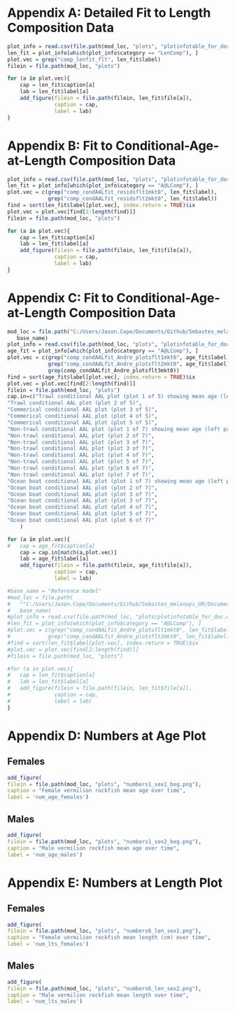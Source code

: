 \clearpage

# Appendix A: Detailed Fit to Length Composition Data {#app-a}

```r
plot_info = read.csv(file.path(mod_loc, "plots", "plotinfotable_for_doc.csv"))
len_fit = plot_info[which(plot_info$category == "LenComp"), ]
plot.vec = grep("comp_lenfit_flt", len_fit$label)
filein = file.path(mod_loc, "plots")

for (a in plot.vec){
	cap = len_fit$caption[a]
	lab = len_fit$label[a]
	add_figure(filein = file.path(filein, len_fit$file[a]), 
			   caption = cap, 
			   label = lab)
}

```

\clearpage

# Appendix B: Fit to Conditional-Age-at-Length Composition Data {#app-b}

```r
plot_info = read.csv(file.path(mod_loc, "plots", "plotinfotable_for_doc.csv"))
len_fit = plot_info[which(plot_info$category == "A@LComp"), ]
plot.vec = c(grep("comp_condAALfit_residsflt1mkt0", len_fit$label),
			 grep("comp_condAALfit_residsflt2mkt0", len_fit$label))
find = sort(len_fit$label[plot.vec], index.return = TRUE)$ix
plot.vec = plot.vec[find[2:length(find)]]
filein = file.path(mod_loc, "plots")

for (a in plot.vec){
	cap = len_fit$caption[a]
	lab = len_fit$label[a]
	add_figure(filein = file.path(filein, len_fit$file[a]), 
			   caption = cap, 
			   label = lab)
}

```

\clearpage

# Appendix C: Fit to Conditional-Age-at-Length Composition Data {#app-c}

```r
mod_loc = file.path("C:/Users/Jason.Cope/Documents/Github/Sebastes_melanops_OR/Document/models",
   base_name)
plot_info = read.csv(file.path(mod_loc, "plots", "plotinfotable_for_doc.csv"))
age_fit = plot_info[which(plot_info$category == "A@LComp"), ]
plot.vec = c(grep("comp_condAALfit_Andre_plotsflt1mkt0", age_fit$label),
			 grep("comp_condAALfit_Andre_plotsflt2mkt0", age_fit$label),
			 grep(comp_condAALfit_Andre_plotsflt3mkt0))
find = sort(age_fit$label[plot.vec], index.return = TRUE)$ix
plot.vec = plot.vec[find[2:length(find)]]
filein = file.path(mod_loc, "plots")
cap.in=c("Trawl conditional AAL plot (plot 1 of 5) showing mean age (left panel) and standard deviation (right panel. Shaded areas are 90 percent CIs)",
"Trawl conditional AAL plot (plot 2 of 5)",
"Commerical conditional AAL plot (plot 3 of 5)",
"Commerical conditional AAL plot (plot 4 of 5)",
"Commerical conditional AAL plot (plot 5 of 5)",
"Non-trawl conditional AAL plot (plot 1 of 7) showing mean age (left panel) and standard deviation (right panel. Shaded areas are 90 percent CIs)",
"Non-trawl conditional AAL plot (plot 2 of 7)",
"Non-trawl conditional AAL plot (plot 3 of 7)",
"Non-trawl conditional AAL plot (plot 3 of 7)",
"Non-trawl conditional AAL plot (plot 4 of 7)",
"Non-trawl conditional AAL plot (plot 5 of 7)",
"Non-trawl conditional AAL plot (plot 6 of 7)",
"Non-trawl conditional AAL plot (plot 7 of 7)",
"Ocean boat conditional AAL plot (plot 1 of 7) showing mean age (left panel) and standard deviation (right panel. Shaded areas are 90 percent CIs)",
"Ocean boat conditional AAL plot (plot 2 of 7)",
"Ocean boat conditional AAL plot (plot 3 of 7)",
"Ocean boat conditional AAL plot (plot 3 of 7)",
"Ocean boat conditional AAL plot (plot 4 of 7)",
"Ocean boat conditional AAL plot (plot 5 of 7)",
"Ocean boat conditional AAL plot (plot 6 of 7)"
	)

for (a in plot.vec){
#	cap = age_fit$caption[a]
	cap = cap.in[match(a,plot.vec)]
	lab = age_fit$label[a]
	add_figure(filein = file.path(filein, age_fit$file[a]), 
			   caption = cap, 
			   label = lab)

#base_name = "Reference model"
#mod_loc = file.path(
#   ""C:/Users/Jason.Cope/Documents/Github/Sebastes_melanops_OR/Document/models"",
#   base_name)
#plot_info = read.csv(file.path(mod_loc, "plots/plotinfotable_for_doc.csv"))
#len_fit = plot_info[which(plot_info$category == "A@LComp"), ]
#plot.vec = c(grep("comp_condAALfit_Andre_plotsflt1mkt0", len_fit$label),
#			 grep("comp_condAALfit_Andre_plotsflt2mkt0", len_fit$label))
#find = sort(len_fit$label[plot.vec], index.return = TRUE)$ix
#plot.vec = plot.vec[find[2:length(find)]]
#filein = file.path(mod_loc, "plots")

#for (a in plot.vec){
#	cap = len_fit$caption[a]
#	lab = len_fit$label[a]
#	add_figure(filein = file.path(filein, len_fit$file[a]), 
#			   caption = cap, 
#			   label = lab)
}

```

\clearpage

# Appendix D: Numbers at Age Plot {#app-d}

## Females
```r
add_figure(
filein = file.path(mod_loc, "plots", "numbers1_sex1_beg.png"), 
caption = "Female vermilion rockfish mean age over time",
label = 'num_age_females')
```


## Males
```r
add_figure(
filein = file.path(mod_loc, "plots", "numbers1_sex2_beg.png"), 
caption = "Male vermilion rockfish mean age over time",
label = 'num_age_males')
```

\clearpage

# Appendix E: Numbers at Length Plot {#app-e}

## Females
```r
add_figure(
filein = file.path(mod_loc, "plots", "numbers6_len_sex1.png"), 
caption = "Female vermilion rockfish mean length (cm) over time",
label = 'num_lts_females')
```

\clearpage


## Males
```r
add_figure(
filein = file.path(mod_loc, "plots", "numbers6_len_sex2.png"), 
caption = "Male vermilion rockfish mean length over time",
label = 'num_lts_males')
```


\clearpage

